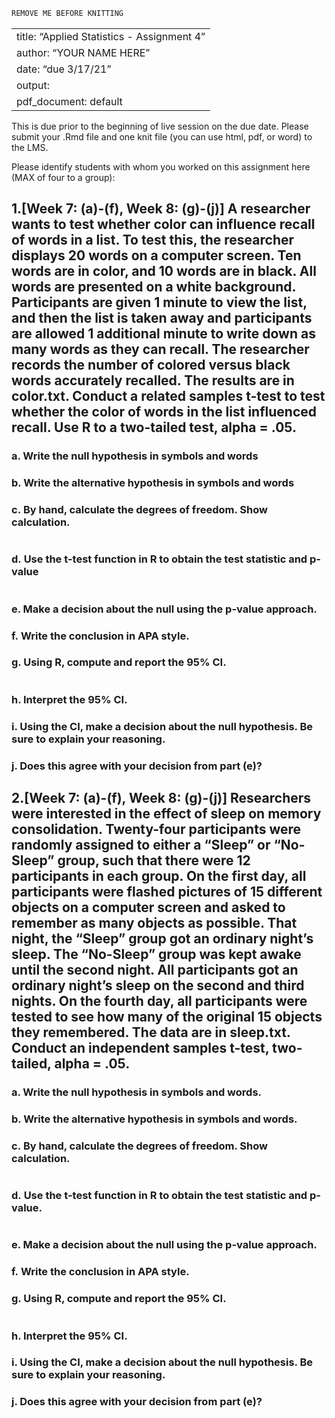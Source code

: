 ```{r}
REMOVE ME BEFORE KNITTING
```
---
title: "Applied Statistics - Assignment 4"
author: "YOUR NAME HERE"
date: "due 3/17/21"
output: 
  pdf_document: default
---

This is due prior to the beginning of live session on the due date. Please submit your .Rmd file and one knit file (you can use html, pdf, or word) to the LMS. 

Please identify students with whom you worked on this assignment here (MAX of four to a group):

## 1.[Week 7: (a)-(f), Week 8: (g)-(j)] A researcher wants to test whether color can influence recall of words in a list. To test this, the researcher displays 20 words on a computer screen. Ten words are in color, and 10 words are in black. All words are presented on a white background. Participants are given 1 minute to view the list, and then the list is taken away and participants are allowed 1 additional minute to write down as many words as they can recall. The researcher records the number of colored versus black words accurately recalled. The results are in color.txt. Conduct a related samples t-test to test whether the color of words in the list influenced recall. Use R to a two-tailed test, alpha = .05.
\setlength{\leftskip}{1cm}
### a. Write the null hypothesis in symbols and words
### b. Write the alternative hypothesis in symbols and words
### c. By hand, calculate the degrees of freedom. Show calculation.
```{r}

```
### d. Use the t-test function in R to obtain the test statistic and p-value
```{r}

```
### e. Make a decision about the null using the p-value approach.
### f. Write the conclusion in APA style.
### g. Using R, compute and report the 95% CI.
```{r}

```
### h. Interpret the 95% CI.
### i. Using the CI, make a decision about the null hypothesis. Be sure to explain your reasoning.
### j. Does this agree with your decision from part (e)?

\setlength{\leftskip}{0cm}
## 2.[Week 7: (a)-(f), Week 8: (g)-(j)] Researchers were interested in the effect of sleep on memory consolidation. Twenty-four participants were randomly assigned to either a “Sleep” or “No-Sleep” group, such that there were 12 participants in each group. On the first day, all participants were flashed pictures of 15 different objects on a computer screen and asked to remember as many objects as possible. That night, the “Sleep” group got an ordinary night’s sleep. The “No-Sleep” group was kept awake until the second night. All participants got an ordinary night’s sleep on the second and third nights. On the fourth day, all participants were tested to see how many of the original 15 objects they remembered. The data are in sleep.txt. Conduct an independent samples t-test, two-tailed, alpha = .05. 
\setlength{\leftskip}{1cm}
### a. Write the null hypothesis in symbols and words.
### b. Write the alternative hypothesis in symbols and words.
### c. By hand, calculate the degrees of freedom. Show calculation.
```{r}

```
### d. Use the t-test function in R to obtain the test statistic and p-value.
```{r}

```
### e. Make a decision about the null using the p-value approach.
### f. Write the conclusion in APA style.
### g. Using R, compute and report the 95% CI.
```{r}

```
### h. Interpret the 95% CI.
### i. Using the CI, make a decision about the null hypothesis. Be sure to explain your reasoning.
### j. Does this agree with your decision from part (e)?